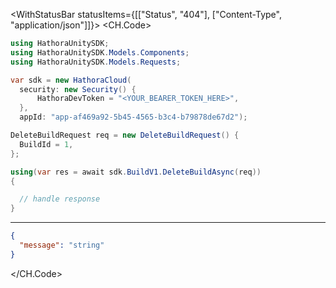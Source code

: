 

<WithStatusBar statusItems={[["Status", "404"], ["Content-Type", "application/json"]]}>
  <CH.Code>
  ```csharp DeleteBuild.cs
  using HathoraUnitySDK;
using HathoraUnitySDK.Models.Components;
using HathoraUnitySDK.Models.Requests;

var sdk = new HathoraCloud(
    security: new Security() {
        HathoraDevToken = "<YOUR_BEARER_TOKEN_HERE>",
    },
    appId: "app-af469a92-5b45-4565-b3c4-b79878de67d2");

DeleteBuildRequest req = new DeleteBuildRequest() {
    BuildId = 1,
};

using(var res = await sdk.BuildV1.DeleteBuildAsync(req))
{

    // handle response
}
  ```
  ---

  ```json Example Response
  {
    "message": "string"
  }
  ```
  </CH.Code>
</WithStatusBar>
